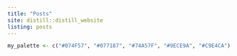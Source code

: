 ```yaml
---
title: "Posts"
site: distill::distill_website
listing: posts
---
```



```r
my_palette <- c("#074F57", "#077187", "#74A57F", "#9ECE9A", "#C9E4CA")
```

